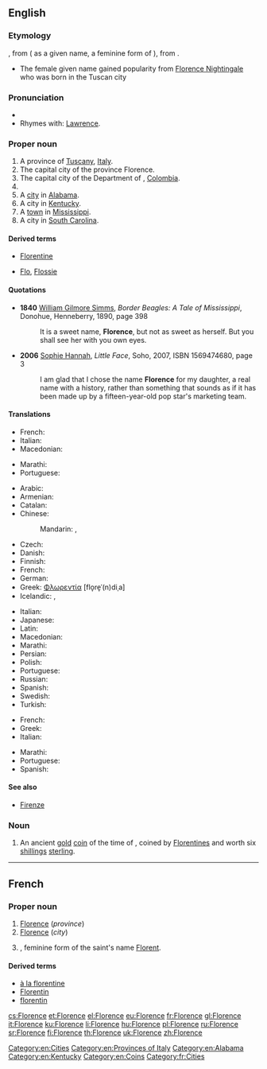 ==English==

===Etymology===
{{etyl|fr|en}} {{term|Florence|lang=fr}}, from {{etyl|la|en}} {{term|Florentia|lang=la}} ( as a given name, a feminine form of {{term|Florentius|lang=la}}), from {{term|florens||flowering, flourishing|lang=la}}.
* The female given name gained popularity from [[w:Florence Nightingale|Florence Nightingale]] who was born in the Tuscan city

===Pronunciation===
* {{IPA|/ˈflɔ.ɹəns/|lang=en}}
* Rhymes with: [[Lawrence]].

===Proper noun===
{{en-proper noun}}

# A province of [[Tuscany]], [[Italy]].
# The capital city of the province Florence.
# The capital city of the Department of {{l/es|Caquetá}}, [[Colombia]].
# {{given name|female|from=Latin}}
# A [[city]] in [[Alabama]].
# A city in [[Kentucky]].
# A [[town]] in [[Mississippi]].
# A city in [[South Carolina]].

====Derived terms====
* [[Florentine]]
* {{sense|pet forms of the given name}} [[Flo]], [[Flossie]]

====Quotations====
* '''1840''' [[w:William Gilmore Simms|William Gilmore Simms]], ''Border Beagles: A Tale of Mississippi'', Donohue, Henneberry, 1890, page 398
*: It is a sweet name, '''Florence''', but not as sweet as herself. But you shall see her with you own eyes.
* '''2006''' [[w:Sophie Hannah|Sophie Hannah]], ''Little Face'', Soho, 2007, ISBN 1569474680, page 3
*: I am glad that I chose the name '''Florence''' for my daughter, a real name with a history, rather than something that sounds as if it has been made up by a fifteen-year-old pop star's marketing team.

====Translations====
{{trans-top|province}}
* French: {{t+|fr|Florence}}
* Italian: {{t+|it|Firenze}}
* Macedonian: {{t|mk|Фиренца|f|tr=Firénca}}
{{trans-mid}}
* Marathi: {{t|mr|फ्लोरेन्स|m|tr=florens|sc=Deva}}
* Portuguese: {{t|pt|Florença|f}}
{{trans-bottom}}

{{trans-top|city}}
* Arabic: {{t|ar|فلورنسا|f|tr=Florensa}}
* Armenian: {{t|hy|Ֆլորենցիա|sc=Armn}}
* Catalan: {{t|ca|Florència|f}}
* Chinese:
*: Mandarin: {{t|cmn|佛羅倫薩|sc=Hani}}, {{t+|cmn|佛罗伦萨|tr=Fóluólúnsà|sc=Hani}}
* Czech: {{t+|cs|Florencie|f}}
* Danish: {{t|da|Firenze}}
* Finnish: {{t+|fi|Firenze}}
* French: {{t+|fr|Florence|f}}
* German: {{t+|de|Florenz|n}}
* Greek: [[Φλωρεντία]] [flo̞re̞ˈ(n)diˌa] {{f}}
* Icelandic: {{t|is|Flórens|f}}, {{qualifier|rare or dated}} {{t|is|Fagurborg|f}}
{{trans-mid}}
* Italian: {{t+|it|Firenze}}
* Japanese: {{t|ja|フィレンツェ|tr=Firentse}}
* Latin: {{t|la|Florentia}}
* Macedonian: {{t|mk|Фиренца|f|tr=Firénca}}
* Marathi: {{t|mr|फ्लोरेन्स|n|tr=florens|sc=Deva}}
* Persian: {{t|fa|فلورانس|tr=florâns|sc=fa-Arab}}
* Polish: {{t+|pl|Florencja}}
* Portuguese: {{t|pt|Florença|f}}
* Russian: {{t|ru|Флоренция|f|tr=Floréncija}}
* Spanish: {{t+|es|Florencia}}
* Swedish: {{t|sv|Florens}}
* Turkish: {{t+|tr|Floransa}}
{{trans-bottom}}

{{trans-top|female given name}}
* French: {{t+|fr|Florence}}
* Greek: {{t+|el|Ευανθία|sc=Grek}}
* Italian: {{t+|it|Fiorenza|f}}
{{trans-mid}}
* Marathi: {{t|mr|फ्लोरेन्स|f|tr=florens|sc=Deva}}
* Portuguese: {{t|pt|Florência|f}}
* Spanish: {{t+|es|Florencia}}
{{trans-bottom}}

====See also====
* [[Firenze]]

===Noun===
{{en-noun}}

# {{context|historical|lang=en}} An ancient [[gold]] [[coin]] of the time of {{w|Edward III}}, coined by [[Florentine]]s and worth six [[shilling]]s [[sterling]].
#: {{rfquotek|Camden}}

[[Category:en:Cities]]
[[Category:en:Provinces of Italy]]
[[Category:en:Alabama]]
[[Category:en:Kentucky]]
[[Category:en:Coins]]

----

==French==

===Proper noun===
{{fr-proper noun|f}}

# [[#English|Florence]] (''province'')
# [[#English|Florence]] (''city'')
# {{given name|female|lang=fr}}, feminine form of the saint's name [[Florent]].

====Derived terms====
* [[à la florentine]]
* [[Florentin]]
* [[florentin]]

[[Category:fr:Cities]]

[[cs:Florence]]
[[et:Florence]]
[[el:Florence]]
[[eu:Florence]]
[[fr:Florence]]
[[gl:Florence]]
[[it:Florence]]
[[ku:Florence]]
[[li:Florence]]
[[hu:Florence]]
[[pl:Florence]]
[[ru:Florence]]
[[sr:Florence]]
[[fi:Florence]]
[[th:Florence]]
[[uk:Florence]]
[[zh:Florence]]